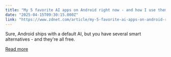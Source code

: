 ```yaml
---
title: "My 5 favorite AI apps on Android right now - and how I use them"
date: "2025-04-15T09:30:15.000Z"
link: "https://www.zdnet.com/article/my-5-favorite-ai-apps-on-android-right-now-and-how-i-use-them/"
---
```


Sure, Android ships with a default AI, but you have several smart alternatives - and they're all free.

[Read more](https://www.zdnet.com/article/my-5-favorite-ai-apps-on-android-right-now-and-how-i-use-them/)
